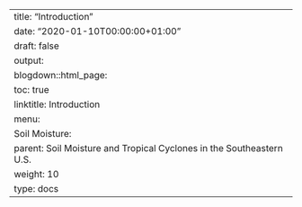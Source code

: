 ---
title: "Introduction"
date: "2020-01-10T00:00:00+01:00"
draft: false
output:
  blogdown::html_page:
    toc: true
linktitle: Introduction
menu:
  Soil Moisture:
    parent: Soil Moisture and Tropical Cyclones in the Southeastern U.S.
    weight: 10
    type: docs
---